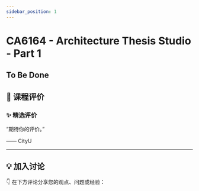 ```yaml
---
sidebar_position: 1
---
```



# CA6164 - Architecture Thesis Studio - Part 1

## To Be Done

## **💬 课程评价**

### ✨ **精选评价**
<div className={commentStyles.commentBox}>
    <p className={commentStyles.commentText}>
        “期待你的评价。”
    </p>
    <p className={commentStyles.commentAuthor}>—— CityU</p>
</div>

---

## **💡 加入讨论**

👇 在下方评论分享您的观点、问题或经验：
<Utterances />
